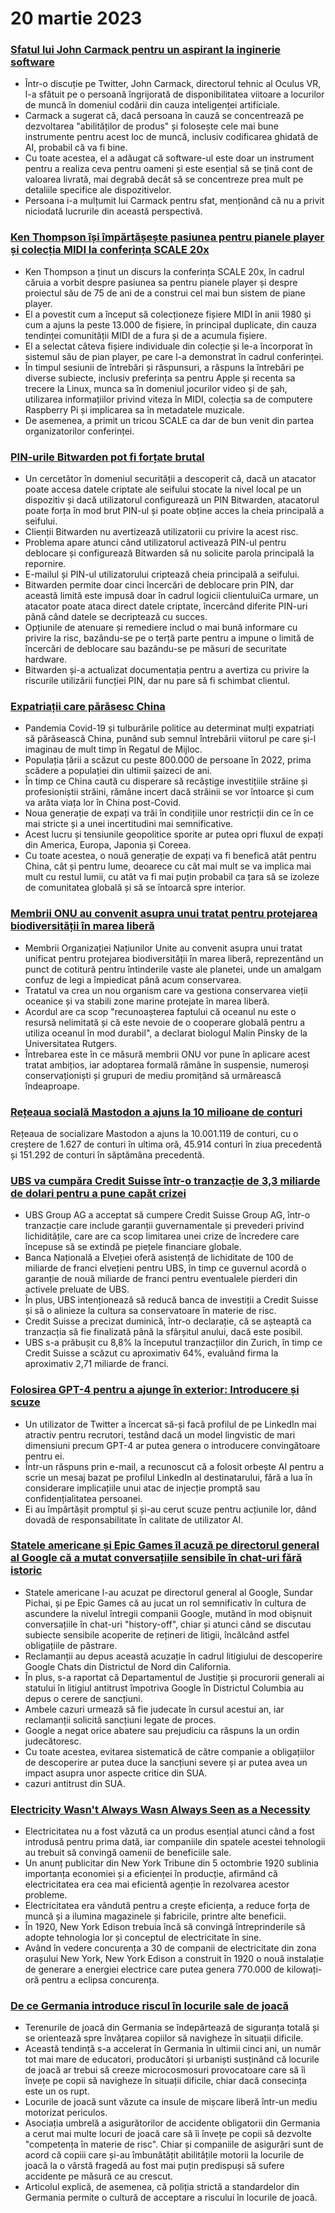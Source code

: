 

<CallToAction />

<Steps>

# 20 martie 2023

### [Sfatul lui John Carmack pentru un aspirant la inginerie software](https://twitter.com/ID_AA_Carmack/status/1637087219591659520?ref=hackernewsgpt.com)

- Într-o discuție pe Twitter, John Carmack, directorul tehnic al Oculus VR, l-a sfătuit pe o persoană îngrijorată de disponibilitatea viitoare a locurilor de muncă în domeniul codării din cauza inteligenței artificiale.
- Carmack a sugerat că, dacă persoana în cauză se concentrează pe dezvoltarea "abilităților de produs" și folosește cele mai bune instrumente pentru acest loc de muncă, inclusiv codificarea ghidată de AI, probabil că va fi bine.
- Cu toate acestea, el a adăugat că software-ul este doar un instrument pentru a realiza ceva pentru oameni și este esențial să se țină cont de valoarea livrată, mai degrabă decât să se concentreze prea mult pe detaliile specifice ale dispozitivelor.
- Persoana i-a mulțumit lui Carmack pentru sfat, menționând că nu a privit niciodată lucrurile din această perspectivă.

### [Ken Thompson își împărtășește pasiunea pentru pianele player și colecția MIDI la conferința SCALE 20x](https://www.youtube.com/watch?v=kaandEt_pKw&ref=hackernewsgpt.com)

- Ken Thompson a ținut un discurs la conferința SCALE 20x, în cadrul căruia a vorbit despre pasiunea sa pentru pianele player și despre proiectul său de 75 de ani de a construi cel mai bun sistem de piane player.
- El a povestit cum a început să colecționeze fișiere MIDI în anii 1980 și cum a ajuns la peste 13.000 de fișiere, în principal duplicate, din cauza tendinței comunității MIDI de a fura și de a acumula fișiere.
- El a selectat câteva fișiere individuale din colecție și le-a încorporat în sistemul său de pian player, pe care l-a demonstrat în cadrul conferinței.
- În timpul sesiunii de întrebări și răspunsuri, a răspuns la întrebări pe diverse subiecte, inclusiv preferința sa pentru Apple și recenta sa trecere la Linux, munca sa în domeniul jocurilor video și de șah, utilizarea informațiilor privind viteza în MIDI, colecția sa de computere Raspberry Pi și implicarea sa în metadatele muzicale.
- De asemenea, a primit un tricou SCALE ca dar de bun venit din partea organizatorilor conferinței.

### [PIN-urile Bitwarden pot fi forțate brutal](https://ambiso.github.io/bitwarden-pin/?ref=hackernewsgpt.com)

- Un cercetător în domeniul securității a descoperit că, dacă un atacator poate accesa datele criptate ale seifului stocate la nivel local pe un dispozitiv și dacă utilizatorul configurează un PIN Bitwarden, atacatorul poate forța în mod brut PIN-ul și poate obține acces la cheia principală a seifului.
- Clienții Bitwarden nu avertizează utilizatorii cu privire la acest risc.
- Problema apare atunci când utilizatorul activează PIN-ul pentru deblocare și configurează Bitwarden să nu solicite parola principală la repornire.
- E-mailul și PIN-ul utilizatorului criptează cheia principală a seifului.
- Bitwarden permite doar cinci încercări de deblocare prin PIN, dar această limită este impusă doar în cadrul logicii clientuluiCa urmare, un atacator poate ataca direct datele criptate, încercând diferite PIN-uri până când datele se decriptează cu succes.
- Opțiunile de atenuare și remediere includ o mai bună informare cu privire la risc, bazându-se pe o terță parte pentru a impune o limită de încercări de deblocare sau bazându-se pe măsuri de securitate hardware.
- Bitwarden și-a actualizat documentația pentru a avertiza cu privire la riscurile utilizării funcției PIN, dar nu pare să fi schimbat clientul.

### [Expatriații care părăsesc China](https://www.persuasion.community/p/leaving-china?ref=hackernewsgpt.com)

- Pandemia Covid-19 și tulburările politice au determinat mulți expatriați să părăsească China, punând sub semnul întrebării viitorul pe care și-l imaginau de mult timp în Regatul de Mijloc.
- Populația țării a scăzut cu peste 800.000 de persoane în 2022, prima scădere a populației din ultimii șaizeci de ani.
- În timp ce China caută cu disperare să recâștige investițiile străine și profesioniștii străini, rămâne incert dacă străinii se vor întoarce și cum va arăta viața lor în China post-Covid.
- Noua generație de expați va trăi în condițiile unor restricții din ce în ce mai stricte și a unei incertitudini mai semnificative.
- Acest lucru și tensiunile geopolitice sporite ar putea opri fluxul de expați din America, Europa, Japonia și Coreea.
- Cu toate acestea, o nouă generație de expați va fi benefică atât pentru China, cât și pentru lume, deoarece cu cât mai mult se va implica mai mult cu restul lumii, cu atât va fi mai puțin probabil ca țara să se izoleze de comunitatea globală și să se întoarcă spre interior.

### [Membrii ONU au convenit asupra unui tratat pentru protejarea biodiversității în marea liberă](https://apnews.com/article/un-oceans-biodiversity-treaty-0b024fa07e8c1947236d8b8491ebf92c?ref=hackernewsgpt.com)

- Membrii Organizației Națiunilor Unite au convenit asupra unui tratat unificat pentru protejarea biodiversității în marea liberă, reprezentând un punct de cotitură pentru întinderile vaste ale planetei, unde un amalgam confuz de legi a împiedicat până acum conservarea.
- Tratatul va crea un nou organism care va gestiona conservarea vieții oceanice și va stabili zone marine protejate în marea liberă.
- Acordul are ca scop "recunoașterea faptului că oceanul nu este o resursă nelimitată și că este nevoie de o cooperare globală pentru a utiliza oceanul în mod durabil", a declarat biologul Malin Pinsky de la Universitatea Rutgers.
- Întrebarea este în ce măsură membrii ONU vor pune în aplicare acest tratat ambițios, iar adoptarea formală rămâne în suspensie, numeroși conservaționiști și grupuri de mediu promițând să urmărească îndeaproape.

### [Rețeaua socială Mastodon a ajuns la 10 milioane de conturi](https://mastodon.social/@mastodonusercount/110051957865629817?ref=hackernewsgpt.com)

Rețeaua de socializare Mastodon a ajuns la 10.001.119 de conturi, cu o creștere de 1.627 de conturi în ultima oră, 45.914 conturi în ziua precedentă și 151.292 de conturi în săptămâna precedentă.

### [UBS va cumpăra Credit Suisse într-o tranzacție de 3,3 miliarde de dolari pentru a pune capăt crizei](https://www.bloomberg.com/news/articles/2023-03-19/ubs-agrees-to-buy-credit-suisse-in-historic-deal-to-end-crisis?ref=hackernewsgpt.com)

- UBS Group AG a acceptat să cumpere Credit Suisse Group AG, într-o tranzacție care include garanții guvernamentale și prevederi privind lichiditățile, care are ca scop limitarea unei crize de încredere care începuse să se extindă pe piețele financiare globale.
- Banca Națională a Elveției oferă asistență de lichiditate de 100 de miliarde de franci elvețieni pentru UBS, în timp ce guvernul acordă o garanție de nouă miliarde de franci pentru eventualele pierderi din activele preluate de UBS.
- În plus, UBS intenționează să reducă banca de investiții a Credit Suisse și să o alinieze la cultura sa conservatoare în materie de risc.
- Credit Suisse a precizat duminică, într-o declarație, că se așteaptă ca tranzacția să fie finalizată până la sfârșitul anului, dacă este posibil.
- UBS s-a prăbușit cu 8,8% la începutul tranzacțiilor din Zurich, în timp ce Credit Suisse a scăzut cu aproximativ 64%, evaluând firma la aproximativ 2,71 miliarde de franci.

### [Folosirea GPT-4 pentru a ajunge în exterior: Introducere și scuze](https://twitter.com/brdskggs/status/1637114268876144640?ref=hackernewsgpt.com)

- Un utilizator de Twitter a încercat să-și facă profilul de pe LinkedIn mai atractiv pentru recrutori, testând dacă un model lingvistic de mari dimensiuni precum GPT-4 ar putea genera o introducere convingătoare pentru ei.
- Într-un răspuns prin e-mail, a recunoscut că a folosit orbește AI pentru a scrie un mesaj bazat pe profilul LinkedIn al destinatarului, fără a lua în considerare implicațiile unui atac de injecție promptă sau confidențialitatea persoanei.
- Ei au împărtășit promptul și și-au cerut scuze pentru acțiunile lor, dând dovadă de responsabilitate în calitate de utilizator AI.

### [Statele americane și Epic Games îl acuză pe directorul general al Google că a mutat conversațiile sensibile în chat-uri fără istoric](http://www.fosspatents.com/2023/03/us-states-epic-games-others-accuse.html?ref=hackernewsgpt.com)

- Statele americane l-au acuzat pe directorul general al Google, Sundar Pichai, și pe Epic Games că au jucat un rol semnificativ în cultura de ascundere la nivelul întregii companii Google, mutând în mod obișnuit conversațiile în chat-uri "history-off", chiar și atunci când se discutau subiecte sensibile acoperite de rețineri de litigii, încălcând astfel obligațiile de păstrare.
- Reclamanții au depus această acuzație în cadrul litigiului de descoperire Google Chats din Districtul de Nord din California.
- În plus, s-a raportat că Departamentul de Justiție și procurorii generali ai statului în litigiul antitrust împotriva Google în Districtul Columbia au depus o cerere de sancțiuni.
- Ambele cazuri urmează să fie judecate în cursul acestui an, iar reclamanții solicită sancțiuni legate de proces.
- Google a negat orice abatere sau prejudiciu ca răspuns la un ordin judecătoresc.
- Cu toate acestea, evitarea sistematică de către companie a obligațiilor de descoperire ar putea duce la sancțiuni severe și ar putea avea un impact asupra unor aspecte critice din SUA.
- cazuri antitrust din SUA.

### [Electricity Wasn't Always Wasn Always Seen as a Necessity](https://www.smithsonianmag.com/smart-news/people-had-to-be-convinced-of-the-usefulness-of-electricity-21221094/?ref=hackernewsgpt.com)

- Electricitatea nu a fost văzută ca un produs esențial atunci când a fost introdusă pentru prima dată, iar companiile din spatele acestei tehnologii au trebuit să convingă oamenii de beneficiile sale.
- Un anunț publicitar din New York Tribune din 5 octombrie 1920 sublinia importanța economiei și a eficienței în producție, afirmând că electricitatea era cea mai eficientă agenție în rezolvarea acestor probleme.
- Electricitatea era vândută pentru a crește eficiența, a reduce forța de muncă și a ilumina magazinele și fabricile, printre alte beneficii.
- În 1920, New York Edison trebuia încă să convingă întreprinderile să adopte tehnologia lor și conceptul de electricitate în sine.
- Având în vedere concurența a 30 de companii de electricitate din zona orașului New York, New York Edison a construit în 1920 o nouă instalație de generare a energiei electrice care putea genera 770.000 de kilowați-oră pentru a eclipsa concurența.

### [De ce Germania introduce riscul în locurile sale de joacă](https://www.theguardian.com/world/2021/oct/24/why-germany-is-building-risk-into-its-playgrounds?ref=hackernewsgpt.com)

- Terenurile de joacă din Germania se îndepărtează de siguranța totală și se orientează spre învățarea copiilor să navigheze în situații dificile.
- Această tendință s-a accelerat în Germania în ultimii cinci ani, un număr tot mai mare de educatori, producători și urbaniști susținând că locurile de joacă ar trebui să creeze microcosmosuri provocatoare care să îi învețe pe copii să navigheze în situații dificile, chiar dacă consecința este un os rupt.
- Locurile de joacă sunt văzute ca insule de mișcare liberă într-un mediu motorizat periculos.
- Asociația umbrelă a asigurătorilor de accidente obligatorii din Germania a cerut mai multe locuri de joacă care să îi învețe pe copii să dezvolte "competența în materie de risc". Chiar și companiile de asigurări sunt de acord că copiii care și-au îmbunătățit abilitățile motorii la locurile de joacă la o vârstă fragedă au fost mai puțin predispuși să sufere accidente pe măsură ce au crescut.
- Articolul explică, de asemenea, că poliția strictă a standardelor din Germania permite o cultură de acceptare a riscului în locurile de joacă.

</Steps>
